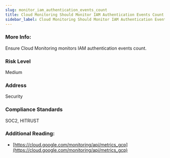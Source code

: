 ```yaml
---
slug: monitor_iam_authentication_events_count
title: Cloud Monitoring Should Monitor IAM Authentication Events Count
sidebar_label: Cloud Monitoring Should Monitor IAM Authentication Events Count
---
```


### More Info:

Ensure Cloud Monitoring monitors IAM authentication events count.

### Risk Level

Medium

### Address

Security

### Compliance Standards

SOC2, HITRUST

### Additional Reading:

- [https://cloud.google.com/monitoring/api/metrics_gcp](https://cloud.google.com/monitoring/api/metrics_gcp) 

